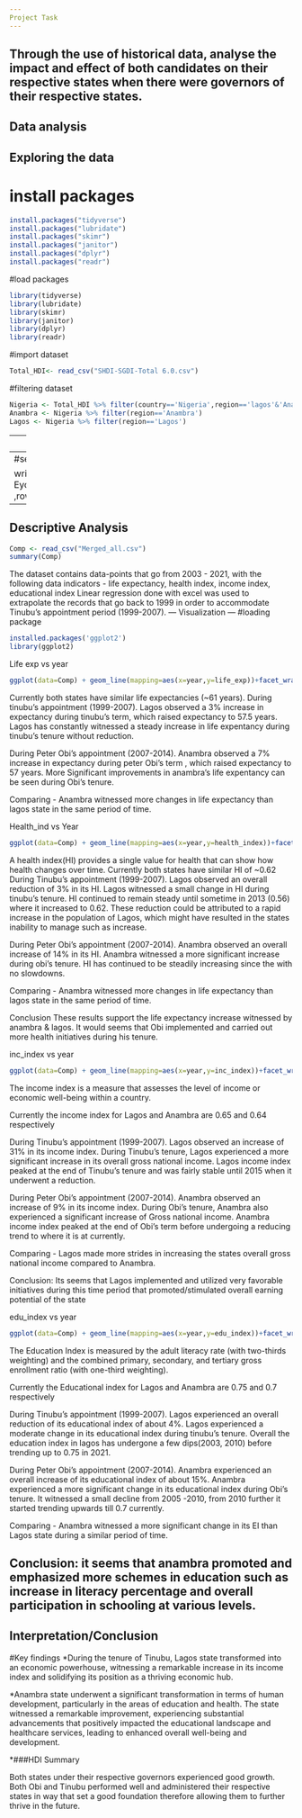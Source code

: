 ---
Project Task
---
Through the use of historical data, analyse the impact and effect of both candidates on their respective states when there were governors of their respective states.
---
Data analysis
---
Exploring the data
---
# install packages
```{r}
install.packages("tidyverse")
install.packages("lubridate")
install.packages("skimr")
install.packages("janitor")
install.packages("dplyr")
install.packages("readr")
```

#load packages
```{r}
library(tidyverse)
library(lubridate)
library(skimr)
library(janitor)
library(dplyr)
library(readr)
```
#import dataset
```{r}
Total_HDI<- read_csv("SHDI-SGDI-Total 6.0.csv")
```
#filtering dataset
```{r}
Nigeria <- Total_HDI %>% filter(country=='Nigeria',region=='lagos'&'Anambra')
Anambra <- Nigeria %>% filter(region=='Anambra')
Lagos <- Nigeria %>% filter(region=='Lagos')
```
---
Transforming the dataset
---
#selecting data
```{r}
Anambra_trim <- Anambra %>% select(c(region,year,lifexp,healthindex,incindex,edindex,gnic))
Lagos_trim <- Lagos %>% select(c(region,year,lifexp,healthindex,incindex,edindex,gnic))
```
#re-naming dataset
```{r}
Anambra_trim <- Anambra_trim %>% rename(life_exp = lifexp,health_index=healthindex,inc_index=incindex,edu_index = edindex,gross_nat_inc = gnic)
Lagos_trim <- Lagos_trim %>% rename(life_exp = lifexp,health_index=healthindex,inc_index=incindex,edu_index = edindex,gross_nat_inc = gnic)
```
#combining datasets for anambra and lagos
```{r}
Anam_Lag <- bind_rows(Anambra_trim,Lagos_trim)

write.csv(Anam_Lag,"C:\\Users\\Samuel Eyong\\Documents\\R\\Governorship\\Merged_all.csv" ,row.names=FALSE)
```
---
Descriptive Analysis
---
```{r}
Comp <- read_csv("Merged_all.csv")
summary(Comp)
```
The dataset contains data-points that go from 2003 - 2021, with the following data indicators - life expectancy, health index, income index, educational index
Linear regression done with excel was used to extrapolate the records that go back to 1999 in order to accommodate Tinubu's appointment period (1999-2007).
---
Visualization
---
#loading package
```{r}
installed.packages('ggplot2')
library(ggplot2)
```
Life exp vs year
```{r}
ggplot(data=Comp) + geom_line(mapping=aes(x=year,y=life_exp))+facet_wrap(~region)+labs(y="Life expentancy", x="Year")
```
Currently both states have similar life expectancies (~61 years). 
During tinubu's appointment (1999-2007).
Lagos observed a 3% increase in expectancy during tinubu's term, which raised expectancy to 57.5 years. Lagos has constantly witnessed a steady increase in life expentancy during tinubu's tenure without reduction.  

During Peter Obi's appointment (2007-2014).
Anambra observed a 7% increase in expectancy during peter Obi's term , which raised expectancy to 57 years. More Significant improvements in anambra's life expentancy can be seen during Obi's tenure.

Comparing - Anambra witnessed more changes in life expectancy than lagos state in the same period of time.

Health_ind vs Year
```{r}
ggplot(data=Comp) + geom_line(mapping=aes(x=year,y=health_index))+facet_wrap(~region)+labs(y="health index", x="Year")
```
A health index(HI) provides a single value for health that can show how health changes over time.
Currently both states have similar HI of ~0.62
During Tinubu's appointment (1999-2007).
Lagos observed an overall reduction of 3% in its HI. Lagos witnessed a small change in HI during tinubu's tenure. HI continued to remain steady until sometime in 2013 (0.56) where it increased to 0.62. These reduction could be attributed to a rapid increase in the population of Lagos, which might have resulted in the states inability to manage such as increase.

During Peter Obi's appointment (2007-2014).
Anambra observed an overall increase of 14% in its HI. Anambra witnessed a more significant increase during obi's tenure. HI has continued to be steadily increasing since the with no slowdowns.

Comparing - Anambra witnessed more changes in life expectancy than lagos state in the same period of time. 

Conclusion
These results support the life expectancy increase witnessed by anambra & lagos. It would seems that Obi implemented and carried out more health initiatives during his tenure.

inc_index vs year
```{r}
ggplot(data=Comp) + geom_line(mapping=aes(x=year,y=inc_index))+facet_wrap(~region)+labs(y="Income index", x="Year")
```
The income index is a measure that assesses the level of income or economic well-being within a country.

Currently the income index for Lagos and Anambra are 0.65 and 0.64 respectively

During Tinubu's appointment (1999-2007).
Lagos observed an increase of 31% in its income index. During Tinubu's tenure, Lagos experienced a more significant increase in its overall gross national income. Lagos income index peaked at the end of Tinubu's tenure and was fairly stable until 2015 when it underwent a reduction.

During Peter Obi's appointment (2007-2014).
Anambra observed an increase of 9% in its income index. During Obi's tenure, Anambra also experienced a significant increase of Gross national income. Anambra income index peaked at the end of Obi's term before undergoing a reducing trend to where it is at currently.

Comparing - Lagos made more strides in increasing the states overall gross national income compared to Anambra.

Conclusion: Its seems that Lagos implemented and utilized very favorable initiatives during this time period that promoted/stimulated overall earning potential of the state

edu_index vs year
```{r}
ggplot(data=Comp) + geom_line(mapping=aes(x=year,y=edu_index))+facet_wrap(~region)+labs(y="Educational index", x="Year")

```
The Education Index is measured by the adult literacy rate (with two-thirds weighting) and the combined primary, secondary, and tertiary gross enrollment ratio (with one-third weighting).

Currently the Educational index for Lagos and Anambra are 0.75 and 0.7 respectively

During Tinubu's appointment (1999-2007).
Lagos experienced an overall reduction of its educational index of about 4%. Lagos experienced a moderate change in its educational index during tinubu's tenure. Overall the education index in lagos has undergone a few dips(2003, 2010) before trending up to 0.75 in 2021.

During Peter Obi's appointment (2007-2014).
Anambra experienced an overall increase of its educational index of about 15%. Anambra experienced a more significant change in its educational index during Obi's tenure. It witnessed a small decline from 2005 -2010, from 2010 further it started trending upwards till 0.7 currently.

Comparing - Anambra witnessed a more significant change in its EI than Lagos state during a similar period of time.

Conclusion: it seems that anambra promoted and emphasized more schemes in education such as increase in literacy percentage and overall participation in schooling at various levels.
---
Interpretation/Conclusion
---

#Key findings
*During the tenure of Tinubu, Lagos state transformed into an economic powerhouse, witnessing a remarkable increase in its income index and solidifying its position as a thriving economic hub.

*Anambra state underwent a significant transformation in terms of human development, particularly in the areas of education and health. The state witnessed a remarkable improvement, experiencing substantial advancements that positively impacted the educational landscape and healthcare services, leading to enhanced overall well-being and development.

*###HDI Summary

Both states under their respective governors experienced good growth. Both Obi and Tinubu performed well and administered their respective states in way that set a good foundation therefore allowing them to further thrive in the future.
